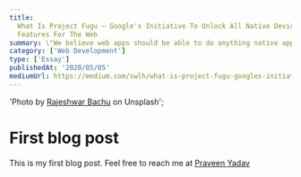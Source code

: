 ```yaml
---
title:
  What Is Project Fugu — Google's Initiative To Unlock All Native Device
  Features For The Web
summary: \"We believe web apps should be able to do anything native apps can.\"
category: ['Web Development']
type: ['Essay']
publishedAt: '2020/05/05'
mediumUrl: https://medium.com/swlh/what-is-project-fugu-googles-initiative-to-unlock-all-native-device-features-for-the-web-892fafa726f9
---
```


  'Photo by <a href="https://unsplash.com/@rajeshwerbatchu" target="_blank" rel="noopener noreferrer">Rajeshwar Bachu</a> on Unsplash';

# First blog post

This is my first blog post. Feel free to reach me at
[Praveen Yadav](https://twitter.com/osfreak)
